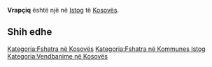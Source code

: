 {{Fshat në 
 | Emri                = Vrapçiq
 | EmriAlt                = 
 | NAME_SHORT_FORM=      
 | NAME_GENERIC=      
 | NAME_SORT_NAME_RO=      VRAPCIQ
 | FULL_NAME_RO = Vrapçiq
 | FULL_NAME_ND_RO=Vrapciq
 | SORT_NAME_RG=VRAPCIQ
 | FULL_NAME_RG=Vrapçiq
 | FULL_NAME_ND_RG=Vrapciq
 | SRP_NAME_SHORT_FORM=      
 | SRP_NAME_GENERIC=      
 | SRP_NAME_SORT_NAME_RO=      
 | SRP_FULL_NAME_RO = 
 | SRP_FULL_NAME_ND_RO=
 | SRP_SORT_NAME_RG=
 | SRP_FULL_NAME_RG=
 | SRP_FULL_NAME_ND_RG=
 | Emri (Rasa dhanore) = 
 | Figura              = 
 | Shteti              = Kosovo
 | Komuna              = Istog
 | Kodi postar         = 
 | Sipërfaqja          = 

 | Popullsia           = 

 | Regj. i popullsisë  = 
 | Dend. e popullsisë  = 
 | Faqja zyrtare       = 
 <!--- Koordinatat ----> 
 | Gjerësia            = 42.418333
 | Gjatësia            = 21.409167
 | Lartësia            = 
}}
'''Vrapçiq''' është një [[]] në [[Istog]] të [[Kosovës]].

<!-- == Gjeografia == -->
<!-- == Historia == -->
<!-- == Demografia == -->
== Shih edhe ==
{{Komuna Istog}}
{{Kosovo-Administrata-Cung}}

[[Kategoria:Fshatra në Kosovës]]
[[Kategoria:Fshatra në Kommunes Istog]]
[[Kategoria:Vendbanime në Kosovës]]